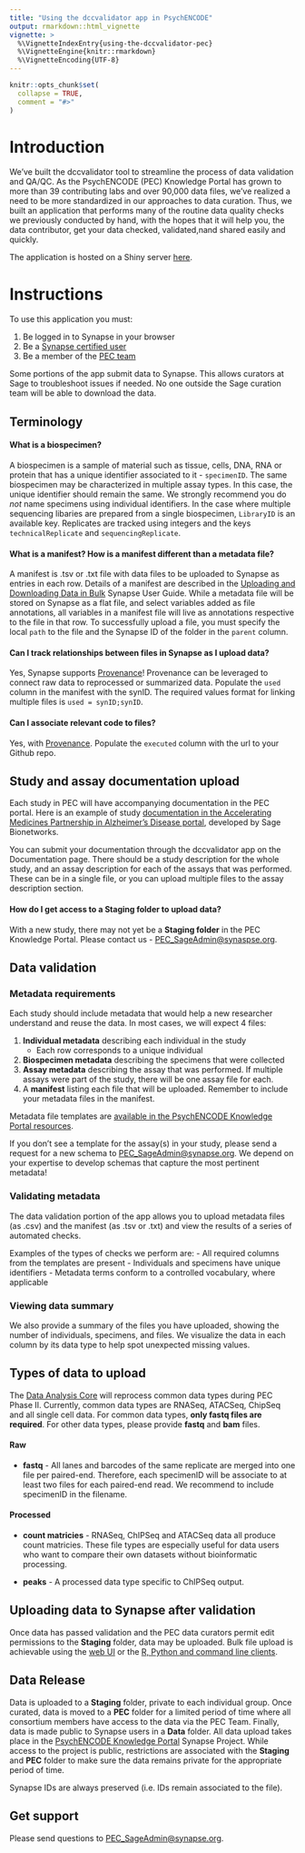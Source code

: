 ```yaml
---
title: "Using the dccvalidator app in PsychENCODE"
output: rmarkdown::html_vignette
vignette: >
  %\VignetteIndexEntry{using-the-dccvalidator-pec}
  %\VignetteEngine{knitr::rmarkdown}
  %\VignetteEncoding{UTF-8}
---
```


```r
knitr::opts_chunk$set(
  collapse = TRUE,
  comment = "#>"
)
```

# Introduction

We've built the dccvalidator tool to streamline the process of data validation
and QA/QC. As the PsychENCODE (PEC) Knowledge Portal has grown to more than 39 contributing labs and over 90,000 data files, we've realized a need to be more standardized in our approaches to data curation. Thus, we built an application that performs many of the routine data quality checks we previously conducted by hand, with the hopes that it will help you, the data contributor, get your data checked, validated,nand shared easily and quickly.

The application is hosted on a Shiny server [here](https://shinypro.synapse.org/users/kmontgomery/dccvalidator).

# Instructions

To use this application you must:

1. Be logged in to Synapse in your browser
2. Be a [Synapse certified user](https://docs.synapse.org/articles/accounts_certified_users_and_profile_validation.html)
3. Be a member of the [PEC team](https://www.synapse.org/#!Team:3323356)

Some portions of the app submit data to Synapse. This allows curators at Sage to
troubleshoot issues if needed. No one outside the Sage curation team will be
able to download the data.

## Terminology

#### What is a biospecimen? 

A biospecimen is a sample of material such as tissue, cells, DNA, RNA or protein that has a unique identifier associated to it - `specimenID`. The same biospecimen may be characterized in multiple assay types. In this case, the unique identifier should remain the same. We strongly recommend you do *not* name specimens using individual identifiers. In the case where multiple sequencing libaries are prepared from a single biospecimen, `LibraryID` is an available key. Replicates are tracked using integers and the keys `technicalReplicate` and `sequencingReplicate`. 

#### What is a manifest? How is a manifest different than a metadata file? 

A manifest is .tsv or .txt file with data files to be uploaded to Synapse as entries in each row. Details of a manifest are described in the [Uploading and Downloading Data in Bulk](https://docs.synapse.org/articles/uploading_in_bulk.html) Synapse User Guide. While a metadata file will be stored on Synapse as a flat file, and select variables added as file annotations, all variables in a manifest file will live as annotations respective to the file in that row. To successfully upload a file, you must specify the local `path` to the file and the Synapse ID of the folder in the `parent` column.

#### Can I track relationships between files in Synapse as I upload data? 

Yes, Synapse supports [Provenance](https://docs.synapse.org/articles/provenance.html)! Provenance can be leveraged to connect raw data to reprocessed or summarized data. Populate the `used` column in the manifest with the synID. The required values format for linking multiple files is `used = synID;synID`. 

#### Can I associate relevant code to files? 

Yes, with [Provenance](https://docs.synapse.org/articles/provenance.html). Populate the `executed` column with the url to your Github repo. 


## Study and assay documentation upload

Each study in PEC will have accompanying documentation in the PEC portal. Here is an example of study [documentation in the Accelerating Medicines Partnership in Alzheimer's Disease portal](https://adknowledgeportal.synapse.org/#/Explore/Studies?Study=syn8391648), developed by Sage Bionetworks. 

You can submit your documentation through the dccvalidator app on the Documentation page. There should be a study description for the whole study, and an assay description for each of the assays that was performed. These can be in a single file, or you can upload multiple files to the assay description
section.

#### How do I get access to a Staging folder to upload data? 

With a new study, there may not yet be a **Staging folder** in the PEC Knowledge Portal. Please contact us - [PEC_SageAdmin@synaspse.org](mailto:PEC__SageAdmin@synapse.org).


## Data validation

### Metadata requirements

Each study should include metadata that would help a new researcher understand and reuse the data. In most cases, we will expect 4 files:

1. **Individual metadata** describing each individual in the study
   - Each row corresponds to a unique individual
2. **Biospecimen metadata** describing the specimens that were collected
3. **Assay metadata** describing the assay that was performed. If multiple assays were part of the study, there will be one assay file for each.
4. A **manifest** listing each file that will be uploaded. Remember to include your metadata files in the manifest.

Metadata file templates are [available in the PsychENCODE Knowledge Portal resources](https://www.synapse.org/#!Synapse:syn20729790). 

If you don't see a template for the assay(s) in your study, please send a request for a new schema to [PEC_SageAdmin@synapse.org](mailto:PEC_SageAdmin@synapse.org). We depend on your expertise to develop schemas that capture the most pertinent metadata!

### Validating metadata

The data validation portion of the app allows you to upload metadata files (as .csv) and the manifest (as .tsv or .txt) and view the results of a series of automated checks.

Examples of the types of checks we perform are:
- All required columns from the templates are present
- Individuals and specimens have unique identifiers
- Metadata terms conform to a controlled vocabulary, where applicable

### Viewing data summary

We also provide a summary of the files you have uploaded, showing the number of individuals, specimens, and files. We visualize the data in each column by its data type to help spot unexpected missing values.


## Types of data to upload

The [Data Analysis Core](https://www.synapse.org/#!Synapse:syn20959298) will reprocess common data types during PEC Phase II. Currently, common data types are RNASeq, ATACSeq, ChipSeq and all single cell data. For common data types, **only fastq files are required**. For other data types, please provide **fastq** and **bam** files. 

#### Raw
- **fastq** - All lanes and barcodes of the same replicate are merged into one file per paired-end. Therefore, each specimenID will be associate to at least two files for each paired-end read. We recommend to include specimenID in the filename.

#### Processed 
- **count matricies** - RNASeq, ChIPSeq and ATACSeq data all produce count matricies. These file types are especially useful for data users who want to compare their own datasets without bioinformatic processing.

- **peaks** - A processed data type specific to ChIPSeq output.

  
## Uploading data to Synapse after validation

Once data has passed validation and the PEC data curators permit edit permissions to the **Staging** folder, data may be uploaded. Bulk file upload is achievable using the [web UI](https://docs.synapse.org/articles/files_and_versioning.html) or the [R, Python and command line clients](https://docs.synapse.org/articles/uploading_in_bulk.html).

## Data Release

Data is uploaded to a **Staging** folder, private to each individual group. Once curated, data is moved to a **PEC** folder for a limited period of time where all consortium members have access to the data via the PEC Team. Finally, data is made public to Synapse users in a **Data** folder.  All data upload takes place in the [PsychENCODE Knowledge Portal](https://www.synapse.org/#!Synapse:syn4921369/wiki/235539) Synapse Project. While access to the project is public, restrictions are associated with the **Staging** and **PEC** folder to make sure the data remains private for the appropriate period of time. 

Synapse IDs are always preserved (i.e. IDs remain associated to the file).

## Get support 

Please send questions to [PEC_SageAdmin@synapse.org](mailto:PEC_SageAdmin@synapse.org). 
